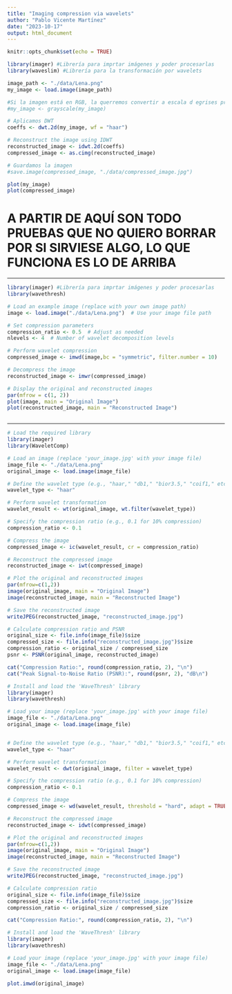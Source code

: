 ```yaml
---
title: "Imaging compression via wavelets"
author: "Pablo Vicente Martínez"
date: "2023-10-17"
output: html_document
---
```


```r
knitr::opts_chunk$set(echo = TRUE)
```

```r
library(imager) #Librería para imprtar imágenes y poder procesarlas
library(waveslim) #Librería para la transformación por wavelets

image_path <- "./data/Lena.png"
my_image <- load.image(image_path)

#Si la imagen está en RGB, la querremos convertir a escala d egrises pro simplicidad
#my_image <- grayscale(my_image)

# Aplicamos DWT
coeffs <- dwt.2d(my_image, wf = "haar")

# Reconstruct the image using IDWT
reconstructed_image <- idwt.2d(coeffs)
compressed_image <- as.cimg(reconstructed_image)

# Guardamos la imagen
#save.image(compressed_image, "./data/compressed_image.jpg")

plot(my_image)
plot(compressed_image)

```


# A PARTIR DE AQUÍ SON TODO PRUEBAS QUE NO QUIERO BORRAR POR SI SIRVIESE ALGO, LO QUE FUNCIONA ES LO DE ARRIBA


--------------------------------------------------------------------------------------

```r
library(imager) #Librería para imprtar imágenes y poder procesarlas
library(wavethresh)

# Load an example image (replace with your own image path)
image <- load.image("./data/Lena.png")  # Use your image file path

# Set compression parameters
compression_ratio <- 0.5  # Adjust as needed
nlevels <- 4  # Number of wavelet decomposition levels

# Perform wavelet compression
compressed_image <- imwd(image,bc = "symmetric", filter.number = 10)

# Decompress the image
reconstructed_image <- imwr(compressed_image)

# Display the original and reconstructed images
par(mfrow = c(1, 2))
plot(image, main = "Original Image")
plot(reconstructed_image, main = "Reconstructed Image")



```


-----------------------------------------------------------------------------------------------------------


```r
# Load the required library
library(imager)
library(WaveletComp)

# Load an image (replace 'your_image.jpg' with your image file)
image_file <- "./data/Lena.png"
original_image <- load.image(image_file) 

# Define the wavelet type (e.g., "haar," "db1," "bior3.5," "coif1," etc.)
wavelet_type <- "haar"

# Perform wavelet transformation
wavelet_result <- wt(original_image, wt.filter(wavelet_type))

# Specify the compression ratio (e.g., 0.1 for 10% compression)
compression_ratio <- 0.1

# Compress the image
compressed_image <- ic(wavelet_result, cr = compression_ratio)

# Reconstruct the compressed image
reconstructed_image <- iwt(compressed_image)

# Plot the original and reconstructed images
par(mfrow=c(1,2))
image(original_image, main = "Original Image")
image(reconstructed_image, main = "Reconstructed Image")

# Save the reconstructed image
writeJPEG(reconstructed_image, "reconstructed_image.jpg")

# Calculate compression ratio and PSNR
original_size <- file.info(image_file)$size
compressed_size <- file.info("reconstructed_image.jpg")$size
compression_ratio <- original_size / compressed_size
psnr <- PSNR(original_image, reconstructed_image)

cat("Compression Ratio:", round(compression_ratio, 2), "\n")
cat("Peak Signal-to-Noise Ratio (PSNR):", round(psnr, 2), "dB\n")

```


```r
# Install and load the 'WaveThresh' library
library(imager)
library(wavethresh)

# Load your image (replace 'your_image.jpg' with your image file)
image_file <- "./data/Lena.png"
original_image <- load.image(image_file) 


# Define the wavelet type (e.g., "haar," "db1," "bior3.5," "coif1," etc.)
wavelet_type <- "haar"

# Perform wavelet transformation
wavelet_result <- dwt(original_image, filter = wavelet_type)

# Specify the compression ratio (e.g., 0.1 for 10% compression)
compression_ratio <- 0.1

# Compress the image
compressed_image <- wd(wavelet_result, threshold = "hard", adapt = TRUE, rule = "BayesShrink", level = compression_ratio)

# Reconstruct the compressed image
reconstructed_image <- idwt(compressed_image)

# Plot the original and reconstructed images
par(mfrow=c(1,2))
image(original_image, main = "Original Image")
image(reconstructed_image, main = "Reconstructed Image")

# Save the reconstructed image
writeJPEG(reconstructed_image, "reconstructed_image.jpg")

# Calculate compression ratio
original_size <- file.info(image_file)$size
compressed_size <- file.info("reconstructed_image.jpg")$size
compression_ratio <- original_size / compressed_size

cat("Compression Ratio:", round(compression_ratio, 2), "\n")

```

```r
# Install and load the 'WaveThresh' library
library(imager)
library(wavethresh)

# Load your image (replace 'your_image.jpg' with your image file)
image_file <- "./data/Lena.png"
original_image <- load.image(image_file) 

plot.imwd(original_image)
```

